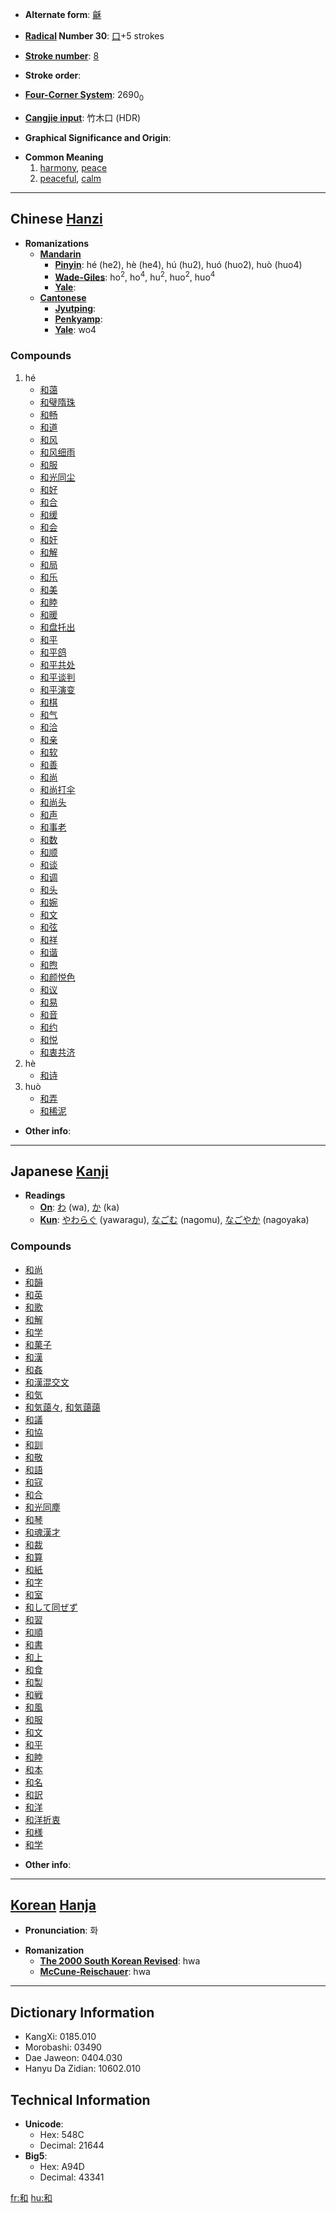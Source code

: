 * '''Alternate form''': [[龢]]

* '''[[Wiktionary:Chinese radical index| Radical]] Number 30''': [[Wiktionary:Chinese radical index 口|口]]+5 strokes

* '''[[Wiktionary:Chinese total strokes index|Stroke number]]''': [[Wiktionary:Chinese total strokes index 8|8]]

* '''Stroke order''': 

* '''[[Wiktionary:Chinese four corner index|Four-Corner System]]''': 2690<sub>0</sub>

* '''[[Wiktionary:Chinese Cangjie index|Cangjie input]]''': 竹木口 (HDR)

* '''Graphical Significance and Origin''': 

* '''Common Meaning'''
*# [[harmony]], [[peace]]
*# [[peaceful]], [[calm]]

----

== Chinese [[Hanzi]] ==

* '''Romanizations'''
** '''[[Mandarin]]'''
*** '''[[Pinyin]]''': hé (he2), hè (he4), hú (hu2), huó (huo2), huò (huo4)
*** '''[[Wade-Giles]]''': ho<sup>2</sup>, ho<sup>4</sup>, hu<sup>2</sup>, huo<sup>2</sup>, huo<sup>4</sup>
*** '''[[Yale]]''': 
** '''[[Cantonese]]'''
*** '''[[Jyutping]]''':
*** '''[[Penkyamp]]''': 
*** '''[[Yale]]''': wo4

===Compounds===
#hé
#*[[和蔼]]
#*[[和璧隋珠]]
#*[[和畅]]
#*[[和道]]
#*[[和风]]
#*[[和风细雨]]
#*[[和服]]
#*[[和光同尘]]
#*[[和好]]
#*[[和合]]
#*[[和缓]]
#*[[和会]]
#*[[和奸]]
#*[[和解]]
#*[[和局]]
#*[[和乐]]
#*[[和美]]
#*[[和睦]]
#*[[和暖]]
#*[[和盘托出]]
#*[[和平]]
#*[[和平鸽]]
#*[[和平共处]]
#*[[和平谈判]]
#*[[和平演变]]
#*[[和棋]]
#*[[和气]]
#*[[和洽]]
#*[[和亲]]
#*[[和软]]
#*[[和善]]
#*[[和尚]]
#*[[和尚打伞]]
#*[[和尚头]]
#*[[和声]]
#*[[和事老]]
#*[[和数]]
#*[[和顺]]
#*[[和谈]]
#*[[和调]]
#*[[和头]]
#*[[和婉]]
#*[[和文]]
#*[[和弦]]
#*[[和祥]]
#*[[和谐]]
#*[[和煦]]
#*[[和颜悦色]]
#*[[和议]]
#*[[和易]]
#*[[和音]]
#*[[和约]]
#*[[和悦]]
#*[[和衷共济]]
#hè
#*[[和诗]]
#huò
#*[[和弄]]
#*[[和稀泥]]

* '''Other info''': 

----

== Japanese [[Kanji]] ==

* '''Readings'''
** '''[[On]]''': [[わ]] (wa), [[か]] (ka)
** '''[[Kun]]''': [[やわらぐ]] (yawaragu), [[なごむ]] (nagomu), [[なごやか]] (nagoyaka)

===Compounds===
*[[和尚]]
*[[和韻]]
*[[和英]]
*[[和歌]]
*[[和解]]
*[[和学]]
*[[和菓子]]
*[[和漢]]
*[[和姦]]
*[[和漢混交文]]
*[[和気]]
*[[和気藹々]], [[和気藹藹]]
*[[和議]]
*[[和協]]
*[[和訓]]
*[[和敬]]
*[[和語]]
*[[和寇]]
*[[和合]]
*[[和光同塵]]
*[[和琴]]
*[[和魂漢才]]
*[[和裁]]
*[[和算]]
*[[和紙]]
*[[和字]]
*[[和室]]
*[[和して同ぜず]]
*[[和習]]
*[[和順]]
*[[和書]]
*[[和上]]
*[[和食]]
*[[和製]]
*[[和戦]]
*[[和風]]
*[[和服]]
*[[和文]]
*[[和平]]
*[[和睦]]
*[[和本]]
*[[和名]]
*[[和訳]]
*[[和洋]]
*[[和洋折衷]]
*[[和様]]
*[[和学]]

* '''Other info''':  

----

== [[Korean]] [[Hanja]] ==

* '''Pronunciation''': 화

* '''Romanization'''
** '''[[The 2000 South Korean Revised Romanization|The 2000 South Korean Revised]]''': hwa
** '''[[McCune-Reischauer]]''': hwa

----

== Dictionary Information ==

* KangXi: 0185.010
* Morobashi: 03490
* Dae Jaweon: 0404.030
* Hanyu Da Zidian: 10602.010

== Technical Information ==

* '''Unicode''':
** Hex: 548C
** Decimal: 21644
* '''Big5''':
** Hex: A94D
** Decimal: 43341

[[fr:和]]
[[hu:和]]